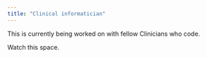 ```yaml
---
title: "Clinical informatician"
---
```


This is currently being worked on with fellow Clinicians who code. 

Watch this space.
